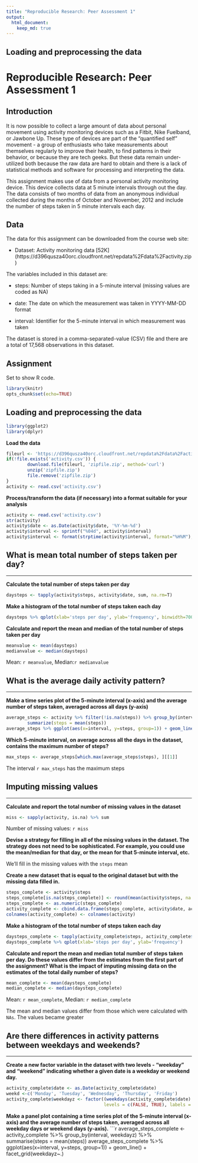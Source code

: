 ```yaml
---
title: "Reproducible Research: Peer Assessment 1"
output: 
  html_document:
    keep_md: true
---
```



## Loading and preprocessing the data
# Reproducible Research: Peer Assessment 1

## Introduction
It is now possible to collect a large amount of data about personal movement using activity monitoring devices such as a Fitbit, Nike Fuelband, or Jawbone Up. These type of devices are part of the "quantified self" movement - a group of enthusiasts who take measurements about themselves regularly to improve their health, to find patterns in their behavior, or because they are tech geeks. But these data remain under-utilized both because the raw data are hard to obtain and there is a lack of statistical methods and software for processing and interpreting the data.

This assignment makes use of data from a personal activity monitoring device. This device collects data at 5 minute intervals through out the day. The data consists of two months of data from an anonymous individual collected during the months of October and November, 2012 and include the number of steps taken in 5 minute intervals each day.

## Data
The data for this assignment can be downloaded from the course web site:

* Dataset: Activity monitoring data [52K] (https://d396qusza40orc.cloudfront.net/repdata%2Fdata%2Factivity.zip)

The variables included in this dataset are:

* steps: Number of steps taking in a 5-minute interval (missing values are coded as NA)

* date: The date on which the measurement was taken in YYYY-MM-DD format

* interval: Identifier for the 5-minute interval in which measurement was taken

The dataset is stored in a comma-separated-value (CSV) file and there are a total of 17,568 observations in this dataset.

## Assignment

Set to show R code.

```r
library(knitr)
opts_chunk$set(echo=TRUE)
```

## Loading and preprocessing the data

```r
library(ggplot2)
library(dplyr)
```

**Load the data**
```r
fileurl <- 'https://d396qusza40orc.cloudfront.net/repdata%2Fdata%2Factivity.zip'
if(!file.exists('activity.csv')) {
        download.file(fileurl, 'zipfile.zip', method='curl')
        unzip('zipfile.zip')
        file.remove('zipfile.zip')
}
activity <- read.csv('activity.csv')
```

**Process/transform the data (if necessary) into a format suitable for your analysis**
```r
activity <- read.csv('activity.csv')
str(activity)
activity$date <- as.Date(activity$date, '%Y-%m-%d')
activity$interval <- sprintf("%04d", activity$interval)
activity$interval <- format(strptime(activity$interval, format="%H%M"), format = "%H:%M")
```


## What is mean total number of steps taken per day?
_____________________________________________________

**Calculate the total number of steps taken per day**
```r
daysteps <- tapply(activity$steps, activity$date, sum, na.rm=T)
```

**Make a histogram of the total number of steps taken each day**
```r
daysteps %>% qplot(xlab='steps per day', ylab='frequency', binwidth=700)
```

**Calculate and report the mean and median of the total number of steps taken per day**
```r
meanvalue <- mean(daysteps)
medianvalue <- median(daysteps)
```
Mean: `r meanvalue`, Median:`r medianvalue`

## What is the average daily activity pattern?
___________________

**Make a time series plot of the 5-minute interval (x-axis) and the average number of steps taken, averaged across all days (y-axis)**
```r
average_steps <- activity %>% filter(!is.na(steps)) %>% group_by(interval) %>% 
        summarize(steps = mean(steps))
average_steps %>% ggplot(aes(x=interval, y=steps, group=1)) + geom_line()
```

**Which 5-minute interval, on average across all the days in the dataset, contains the maximum number of steps?**
```r
max_steps <- average_steps[which.max(average_steps$steps), ][[1]]
```
The interval `r max_steps` has the maximum steps

## Imputing missing values
__________________________
**Calculate and report the total number of missing values in the dataset**
```r
miss <- sapply(activity, is.na) %>% sum
```
Number of missing values: `r miss`

**Devise a strategy for filling in all of the missing values in the dataset. The strategy does not need to be sophisticated. For example, you could use the mean/median for that day, or the mean for that 5-minute interval, etc.**

We'll fill in the missing values with the `steps` mean

**Create a new dataset that is equal to the original dataset but with the missing data filled in.**
```r
steps_complete <- activity$steps
steps_complete[is.na(steps_complete)] <- round(mean(activity$steps, na.rm = T), digits=0)
steps_complete <- as.numeric(steps_complete)
activity_complete <- cbind.data.frame(steps_complete, activity$date, activity$interval)
colnames(activity_complete) <- colnames(activity)
```

**Make a histogram of the total number of steps taken each day**
```r
daysteps_complete <- tapply(activity_complete$steps, activity_complete$date, sum)
daysteps_complete %>% qplot(xlab='steps per day', ylab='frequency')
```

**Calculate and report the mean and median total number of steps taken per day. Do these values differ from the estimates from the first part of the assignment? What is the impact of imputing missing data on the estimates of the total daily number of steps?**
```r
mean_complete <- mean(daysteps_complete)
median_complete <- median(daysteps_complete)
```
Mean: `r mean_complete`, Median: `r median_complete`

The mean and median values differ from those which were calculated with `NAs`. The values became greater

## Are there differences in activity patterns between weekdays and weekends?
___________________
**Create a new factor variable in the dataset with two levels - "weekday" and "weekend" indicating whether a given date is a weekday or weekend day.**
```r
activity_complete$date <- as.Date(activity_complete$date)
weekd <-c('Monday', 'Tuesday', 'Wednesday', 'Thursday', 'Friday')
activity_complete$weekdayz <- factor((weekdays(activity_complete$date) %in% weekd),
                                     levels = c(FALSE, TRUE), labels = c('weekend', 'weekday'))
```
**Make a panel plot containing a time series plot of the 5-minute interval (x-axis) and the average number of steps taken, averaged across all weekday days or weekend days (y-axis).**
```r
average_steps_complete <- activity_complete %>% group_by(interval, weekdayz) %>%
        summarise(steps = mean(steps))
average_steps_complete %>% ggplot(aes(x=interval, y=steps, group=1)) +
        geom_line() + 
        facet_grid(weekdayz~.)
        

